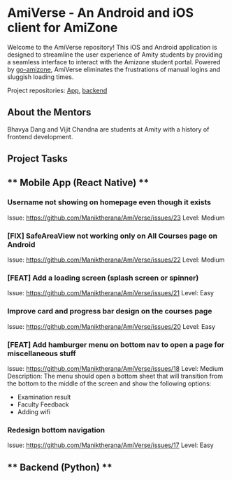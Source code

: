 # **AmiVerse - An Android and iOS client for AmiZone** 

Welcome to the AmiVerse repository! This iOS and Android application is designed to streamline the user experience of Amity students by providing a seamless interface to interact with the Amizone student portal. Powered by [go-amizone](https://github.com/ditsuke/go-amizone), AmiVerse eliminates the frustrations of manual logins and sluggish loading times.

Project repositories: [App](https://github.com/Maniktherana/AmiVerse), [backend](https://github.com/Maniktherana/amiverse-backend)

## About the Mentors

Bhavya Dang and Vijit Chandna are students at Amity with a history of frontend development. 

## Project Tasks

## ** Mobile App (React Native) **

### Username not showing on homepage even though it exists 
Issue: https://github.com/Maniktherana/AmiVerse/issues/23
Level: Medium

### [FIX] SafeAreaView not working only on All Courses page on Android 
Issue: https://github.com/Maniktherana/AmiVerse/issues/22
Level: Medium

### [FEAT] Add a loading screen (splash screen or spinner)
Issue: https://github.com/Maniktherana/AmiVerse/issues/21
Level: Easy

### Improve card and progress bar design on the courses page
Issue: https://github.com/Maniktherana/AmiVerse/issues/20
Level: Easy

### [FEAT] Add hamburger menu on bottom nav to open a page for miscellaneous stuff
Issue: https://github.com/Maniktherana/AmiVerse/issues/18
Level: Medium
Description: The menu should open a bottom sheet that will transition from the bottom to the middle of the screen and show the following options:

- Examination result
- Faculty Feedback
- Adding wifi

### Redesign bottom navigation
Issue: https://github.com/Maniktherana/AmiVerse/issues/17
Level: Easy

## ** Backend (Python) **